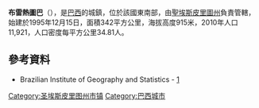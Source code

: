 {{coord|20|08|45|S|41|17|24|W|scale:30000|display=title}}

'''布雷熱圖巴'''（{{lang-pt|Brejetuba}}），是[[巴西|巴西]]的城鎮，位於該國東南部，由[[聖埃斯皮里圖州|聖埃斯皮里圖州]]負責管轄，始建於1995年12月15日，面積342平方公里，海拔高度915米，2010年人口11,921，人口密度每平方公里34.81人。

==參考資料==
*Brazilian Institute of Geography and Statistics - [https://web.archive.org/web/20070109005631/http://www.ibge.gov.br/cidadesat/default.php]

{{Brazil-geo-stub}}
{{聖埃斯皮里圖州市鎮}}
[[Category:圣埃斯皮里图州市镇|Category:圣埃斯皮里图州市镇]]
[[Category:巴西城市|Category:巴西城市]]